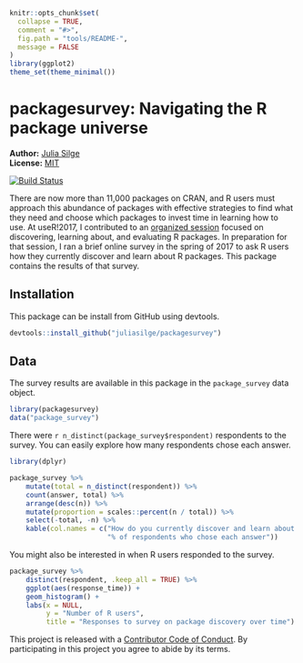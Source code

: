 <!-- README.md is generated from README.Rmd. Please edit that file -->

```r
knitr::opts_chunk$set(
  collapse = TRUE,
  comment = "#>",
  fig.path = "tools/README-",
  message = FALSE
)
library(ggplot2)
theme_set(theme_minimal())
```

# packagesurvey: Navigating the R package universe

**Author:** [Julia Silge](http://juliasilge.com/) <br/>
**License:** [MIT](https://opensource.org/licenses/MIT)

[![Build Status](https://travis-ci.org/juliasilge/packagesurvey.svg?branch=master)](https://travis-ci.org/juliasilge/packagesurvey)

There are now more than 11,000 packages on CRAN, and R users must approach this abundance of packages with effective strategies to find what they need and choose which packages to invest time in learning how to use. At useR!2017, I contributed to an [organized session](http://sched.co/AypJ) focused on discovering, learning about, and evaluating R packages. In preparation for that session, I ran a brief online survey in the spring of 2017 to ask R users how they currently discover and learn about R packages. This package contains the results of that survey.

## Installation

This package can be install from GitHub using devtools.

```r
devtools::install_github("juliasilge/packagesurvey")
```

## Data

The survey results are available in this package in the `package_survey` data object.

```r
library(packagesurvey)
data("package_survey")
```

There were `r n_distinct(package_survey$respondent)` respondents to the survey. You can easily explore how many respondents chose each answer.

```r
library(dplyr)

package_survey %>%
    mutate(total = n_distinct(respondent)) %>%
    count(answer, total) %>%
    arrange(desc(n)) %>%
    mutate(proportion = scales::percent(n / total)) %>% 
    select(-total, -n) %>%
    kable(col.names = c("How do you currently discover and learn about R packages",
                        "% of respondents who chose each answer"))
```

You might also be interested in when R users responded to the survey.

```r
package_survey %>%
    distinct(respondent, .keep_all = TRUE) %>%
    ggplot(aes(response_time)) +
    geom_histogram() +
    labs(x = NULL,
         y = "Number of R users",
         title = "Responses to survey on package discovery over time")
```


This project is released with a [Contributor Code of Conduct](CONDUCT.md). By participating in this project you agree to abide by its terms.




